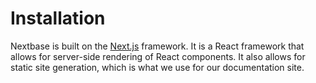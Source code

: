 # Installation

Nextbase is built on the [Next.js](https://nextjs.org/) framework. It is a React framework that allows for server-side rendering of React components. It also allows for static site generation, which is what we use for our documentation site.
